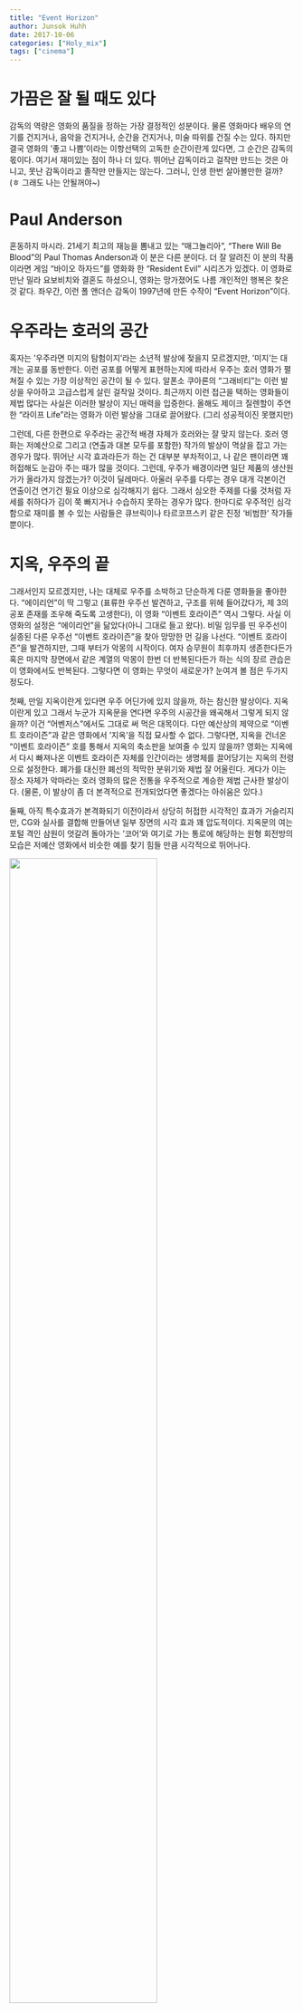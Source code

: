```yaml
---
title: "Event Horizon"
author: Junsok Huhh
date: 2017-10-06
categories: ["Holy_mix"]
tags: ["cinema"]
---
```


# 가끔은 잘 될 때도 있다 

감독의 역량은 영화의 품질을 정하는 가장 결정적인 성분이다. 물론 영화마다 배우의 연기를 건지거나, 음악을 건지거나, 순간을 건지거나, 미술 따위를 건질 수는 있다. 하지만 결국 영화의 '좋고 나쁨'이라는 이항선택의 고독한 순간이란게 있다면, 그 순간은 감독의 몫이다. 여기서 재미있는 점이 하나 더 있다. 뛰어난 감독이라고 걸작만 만드는 것은 아니고, 못난 감독이라고 졸작만 만들지는 않는다. 그러니, 인생 한번 살아볼만한 걸까? (ㅎ 그래도 나는 안될꺼야~)

# Paul Anderson 

혼동하지 마시라. 21세기 최고의 재능을 뽐내고 있는 "매그놀리아", "There Will Be Blood"의 Paul Thomas Anderson과 이 분은 다른 분이다. 더 잘 알려진 이 분의 작품이라면 게임 "바이오 하자드"를 영화화 한 "Resident Evil" 시리즈가 있겠다. 이 영화로 만난 밀라 요보비치와 결혼도 하셨으니, 영화는 망가졌어도 나름 개인적인 행복은 찾은 것 같다. 좌우간, 이런 폴 앤더슨 감독이 1997년에 만든 수작이 "Event Horizon"이다. 

# 우주라는 호러의 공간 

혹자는 '우주라면 미지의 탐험이지'라는 소년적 발상에 젖을지 모르겠지만, '미지'는 대개는 공포를 동반한다. 이런 공포를 어떻게 표현하는지에 따라서 우주는 호러 영화가 펼쳐질 수 있는 가장 이상적인 공간이 될 수 있다. 알폰소 쿠아론의 "그래비티"는 이런 발상을 우아하고 고급스럽게 살린 걸작일 것이다. 최근까지 이런 접근을 택하는 영화들이 제법 많다는 사실은 이러한 발상이 지닌 매력을 입증한다. 올해도 제이크 질렌할이 주연한 "라이프 Life"라는 영화가 이런 발상을 그대로 끌어왔다. (그리 성공적이진 못했지만) 

그런데, 다른 한편으로 우주라는 공간적 배경 자체가 호러와는 잘 맞지 않는다. 호러 영화는 저예산으로 그리고 (연출과 대본 모두를 포함한) 작가의 발상이 멱살을 잡고 가는 경우가 많다. 뛰어난 시각 효과라든가 하는 건 대부분 부차적이고, 나 같은 팬이라면 꽤 허접해도 눈감아 주는 때가 많을 것이다. 그런데, 우주가 배경이라면 일단 제품의 생산원가가 올라가지 않겠는가? 이것이 딜레마다. 아울러 우주를 다루는 경우 대개 각본이건 연출이건 연기건 필요 이상으로 심각해지기 쉽다. 그래서 심오한 주제를 다룰 것처럼 자세를 취하다가 김이 쭉 빠지거나 수습하지 못하는 경우가 많다. 한마디로 우주적인 심각함으로 재미를 볼 수 있는 사람들은 큐브릭이나 타르코프스키 같은 진정 '비범한' 작가들 뿐이다.  

# 지옥, 우주의 끝 

그래서인지 모르겠지만, 나는 대체로 우주를 소박하고 단순하게 다룬 영화들을 좋아한다. "에이리언"이 딱 그렇고 (표류한 우주선 발견하고, 구조를 위헤 들어갔다가, 제 3의 공포 존재를 조우해 죽도록 고생한다), 이 영화 "이벤트 호라이즌" 역시 그렇다. 사실 이 영화의 설정은 "에이리언"을 닮았다(아니 그대로 들고 왔다). 비밀 임무를 띤 우주선이 실종된 다른 우주선 "이벤트 호라이즌"을 찾아 망망한 먼 길을 나선다. "이벤트 호라이즌"을 발견하지만, 그때 부터가 악몽의 시작이다. 여자 승무원이 최후까지 생존한다든가 혹은 마지막 장면에서 같은 계열의 악몽이 한번 더 반복된다든가 하는 식의 장르 관습은 이 영화에서도 반복된다. 그렇다면 이 영화는 무엇이 새로운가? 눈여겨 볼 점은 두가지 정도다. 

첫째, 만일 지옥이란게 있다면 우주 어딘가에 있지 않을까, 하는 참신한 발상이다. 지옥이란게 있고 그래서 누군가 지옥문을 연다면 우주의 시공간을 왜곡해서 그렇게 되지 않을까? 이건 "어벤저스"에서도 그대로 써 먹은 대목이다. 다만 예산상의 제약으로 "이벤트 호라이즌"과 같은 영화에서 '지옥'을 직접 묘사할 수 없다. 그렇다면, 지옥을 건너온 "이벤트 호라이즌" 호를 통해서 지옥의 축소판을 보여줄 수 있지 않을까? 영화는 지옥에서 다시 빠져나온 이벤트 호라이즌 자체를 인간이라는 생명체를 끌어당기는 지옥의 전령으로 설정한다. 폐가를 대신한 폐선의 적막한 분위기와 제법 잘 어울린다. 게다가 이는 장소 자체가 악마라는 호러 영화의 많은 전통을 우주적으로 계승한 제법 근사한 발상이다. (물론, 이 발상이 좀 더 본격적으로 전개되었다면 좋겠다는 아쉬움은 있다.)

둘째, 아직 특수효과가 본격화되기 이전이라서 상당히 허접한 시각적인 효과가 거슬리지만, CG와 실사를 결합해 만들어낸 일부 장면의 시각 효과 꽤 압도적이다. 지옥문의 여는 포털 격인 삼원이 엇갈려 돌아가는 '코어'와 여기로 가는 통로에 해당하는 원형 회전방의 모습은 저예산 영화에서 비슷한 예를 찾기 힘들 만큼 시각적으로 뛰어나다. 

![](https://images-na.ssl-images-amazon.com/images/G/01/digital/video/hero/Movies/1997/B005DNO76W_eventhorizon_UXPA1._V143581242_RI_SX940_.jpg){ width=72% }

-----

![](http://3.bp.blogspot.com/-Z-qTgArSWos/UyIjz1M1yGI/AAAAAAAAoz0/vxzpl2KUqLM/s1600/eventhorizon14.png){ width=72% } 
-----

지옥에 스스로 뛰어든 일종의 악마로 묘사된 이벤트 호라이즌의 설계자인 윌리엄 위어의 모습은 존 카펜터의 필생의 걸작 ["In the Mouth of Darkness"](http://www.imdb.com/title/tt0113409/)에서 묘사한 모습을 그대로 가져왔다. 아마도 배우도 일부러 같은 배우로 선발한 것이 아닐까 싶을 정도로 흡사하다. 호러 영화의 팬이라면 카펜터의 이 영화 혹은 헬레이저의 핀헤드와의 유사성을 어렵지 않게 떠올릴 수 있지 않을까 싶다. 지옥의 사자로 분한 과학자 위어의 모습이 좀 과하게 그려진 느낌은 있지만, 시각적인 묘사와 분위기는 나쁘지 않다. 카펜터의 걸작 중 걸작 "매드니스"에 대해서는 나중에 기회가 있으면 다시 다뤄보도록 하자. 

# 길게 쓴 이유 

넷플릭스에 [이 영화](https://www.netflix.com/title/1179574)가 올라왔더라. 지옥전령 샘 닐 이외에도 '모피어스' 로렌스 피쉬번의 아직 날렵할 때의 모습도 볼 수 있다. 1999년 영화 "매트릭스" 네오에게 무술을 전수하며 "You think that's air you're breathing?"의 대사를 날리던 그 때를 기억한다면, 이 영화를 보는 맛이 나쁘지 않을 것이다. 

![](http://cdn1.sciencefiction.com/wp-content/uploads/2017/03/Matrix_LaurenceFishburn-Morpheus.jpg){ width=72% }




